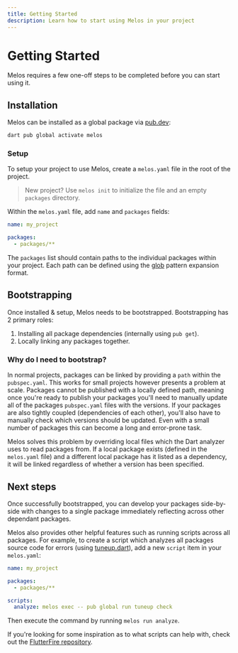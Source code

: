 ```yaml
---
title: Getting Started
description: Learn how to start using Melos in your project
---
```

# Getting Started

Melos requires a few one-off steps to be completed before you can start using it.

## Installation

Melos can be installed as a global package via [pub.dev](https://pub.dev/):

```bash
dart pub global activate melos
```

### Setup

To setup your project to use Melos, create a `melos.yaml` file in the root of the project.

> New project? Use `melos init` to initialize the file and an empty `packages` directory.

Within the `melos.yaml` file, add `name` and `packages` fields:

```yaml
name: my_project

packages:
  - packages/**
```

The `packages` list should contain paths to the individual packages within your project. Each path
can be defined using the [glob](https://docs.python.org/3/library/glob.html) pattern expansion format.

## Bootstrapping

Once installed & setup, Melos needs to be bootstrapped. Bootstrapping has 2 primary roles:

1. Installing all package dependencies (internally using `pub get`).
2. Locally linking any packages together.

### Why do I need to bootstrap?

In normal projects, packages can be linked by providing a `path` within the `pubspec.yaml`. This works for small
projects however presents a problem at scale. Packages cannot be published with a locally defined path, meaning
once you're ready to publish your packages you'll need to manually update all of the packages `pubspec.yaml` files
with the versions. If your packages are also tightly coupled (dependencies of each other), you'll also have to manually
check which versions should be updated. Even with a small number of packages this can become a long and error-prone task.

Melos solves this problem by overriding local files which the Dart analyzer uses to read packages from. If a local package
exists (defined in the `melos.yaml` file) and a different local package has it listed as a dependency, it will be linked
regardless of whether a version has been specified.

## Next steps

Once successfully bootstrapped, you can develop your packages side-by-side with changes to a single package immediately reflecting
across other dependant packages. 

Melos also provides other helpful features such as running scripts across all packages. For example, to create a script which analyzes
all packages source code for errors (using [tuneup.dart](https://pub.dev/packages/tuneup)), add a new `script` item in your `melos.yaml`:

```yaml
name: my_project

packages:
  - packages/**

scripts:
  analyze: melos exec -- pub global run tuneup check
```

Then execute the command by running `melos run analyze`.

If you're looking for some inspiration as to what scripts can help with, check out the
[FlutterFire repository](https://github.com/FirebaseExtended/flutterfire/blob/master/melos.yaml).
